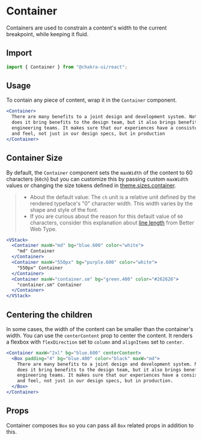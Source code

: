 # Container

Containers are used to constrain a content's width to the current breakpoint,
while keeping it fluid.

## Import

```js
import { Container } from "@chakra-ui/react";
```

## Usage

To contain any piece of content, wrap it in the `Container` component.

```jsx live lg
<Container>
  There are many benefits to a joint design and development system. Not only
  does it bring benefits to the design team, but it also brings benefits to
  engineering teams. It makes sure that our experiences have a consistent look
  and feel, not just in our design specs, but in production
</Container>
```

## Container Size

By default, the `Container` component sets the `maxWidth` of the content to 60
characters (`60ch`) but you can customize this by passing custom `maxWidth`
values or changing the size tokens defined in
[theme.sizes.container](https://chakra-ui.com/docs/styled-system/theme#sizes).

> - About the default value: The `ch` unit is a relative unit defined by the
>   rendered typeface's "0" character width. This width varies by the shape and
>   style of the font.
> - If you are curious about the reason for this default value of `60`
>   characters, consider this explanation about
>   [line length](https://betterwebtype.com/articles/2019/06/16/5-keys-to-accessible-web-typography/#line-length)
>   from Better Web Type.

```jsx live
<VStack>
  <Container maxW="md" bg="blue.600" color="white">
    "md" Container
  </Container>
  <Container maxW="550px" bg="purple.600" color="white">
    "550px" Container
  </Container>
  <Container maxW="container.sm" bg="green.400" color="#262626">
    "container.sm" Container
  </Container>
</VStack>
```

## Centering the children

In some cases, the width of the content can be smaller than the container's
width. You can use the `centerContent` prop to center the content. It renders a
flexbox with `flexDirection` set to `column` and `alignItems` set to `center`.

```jsx live lg
<Container maxW="2xl" bg="blue.600" centerContent>
  <Box padding="4" bg="blue.400" color="black" maxW="md">
    There are many benefits to a joint design and development system. Not only
    does it bring benefits to the design team, but it also brings benefits to
    engineering teams. It makes sure that our experiences have a consistent look
    and feel, not just in our design specs, but in production.
  </Box>
</Container>
```

## Props

Container composes `Box` so you can pass all `Box` related props in addition to
this.

<PropsTable of="Container" />
